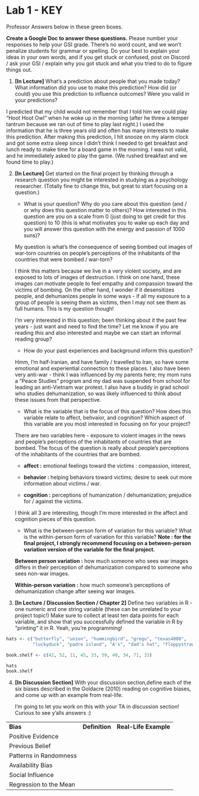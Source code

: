 # Lab 1 - KEY
::: {.callout-tip appearance="minimal"}
Professor Answers below in these green boxes.
:::
**Create a Google Doc to answer these questions.** Please number your responses to help your GSI grade. There’s no word count, and we won’t penalize students for grammar or spelling. Do your best to explain your ideas in your own words, and if you get stuck or confused, post on Discord / ask your GSI / explain why you got stuck and what you tried to do to figure things out. 

1.  **\[In Lecture\]** What’s a prediction about people that you made today? What information did you use to make this prediction? How did (or could) you use this prediction to influence outcomes? Were you valid in your predictions?

::: {.callout-tip appearance="minimal"}
I predicted that my child would not remember that I told him we could play "Hoot Hoot Owl" when he woke up in the morning (after he threw a temper tantrum because we ran out of time to play last night.) I used the information that he is three years old and often has many interests to make this prediction. After making this prediction, I hit snooze on my alarm clock and got some extra sleep since I didn't think I needed to get breakfast and lunch ready to make time for a board game in the morning. I was not valid, and he immediately asked to play the game. (We rushed breakfast and we found time to play.)
:::

2.  **\[In Lecture\]** Get started on the final project by thinking through a research question you might be interested in studying as a psychology researcher. (Totally fine to change this, but great to start focusing on a question.)

    -   What is your question? Why do you care about this question (and / or why does this question matter to others)? How interested in this question are you on a scale from 0 (just doing to get credit for this question) to 10 (this is what motivates you to wake up each day and you will answer this question with the energy and passion of 1000 suns)?

    ::: {.callout-tip appearance="minimal"}
    My question is what's the consequence of seeing bombed out images of war-torn countries on people's perceptions of the inhabitants of the countries that were bombed / war-torn?

    I think this matters because we live in a very violent society, and are exposed to lots of images of destruction. I think on one hand, these images can motivate people to feel empathy and compassion toward the victims of bombing. On the other hand, I wonder if it desensitizes people, and dehumanizes people in some ways - if all my exposure to a group of people is seeing them as victims, then I may not see them as full humans. This is my question though!

    I'm very interested in this question; been thinking about it the past few years - just want and need to find the time? Let me know if you are reading this and also interested and maybe we can start an informal reading group?
    :::

    -   How do your past experiences and background inform this question?

    ::: {.callout-tip appearance="minimal"}
    Hmm, I'm half-Iranian, and have family / travelled to Iran, so have some emotional and experiential connection to these places. I also have been very anti-war - think I was influenced by my parents here; my mom runs a "Peace Studies" program and my dad was suspended from school for leading an anti-Vietnam war protest. I also have a buddy in grad school who studies dehumanization, so was likely influenced to think about these issues from that perspective.
    :::

    -   What is the variable that is the focus of this question? How does this variable relate to affect, behvaior, and cognition? Which aspect of this variable are you most interested in focusing on for your project?

    ::: {.callout-tip appearance="minimal"}
    There are two variables here - exposure to violent images in the news and people's perceptions of the inhabitants of countries that are bombed. The focus of the question is really about people's perceptions of the inhabitants of the countries that are bombed.

    -   **affect :** emotional feelings toward the victims : compassion, interest,

    -   **behavior :** helping behaviors toward victims; desire to seek out more information about victims / war.

    -   **cognition :** perceptions of humanization / dehumanization; prejudice for / against the victims.

    I think all 3 are interesting, though I'm more interested in the affect and cognition pieces of this question.
    :::

    -   What is the between-person form of variation for this variable? What is the within-person form of variation for this variable? **Note : for the final project, I strongly recommend focusing on a between-person variation version of the variable for the final project.**

    ::: {.callout-tip appearance="minimal"}
    **Between person variation :** how much someone who sees war images differs in their perception of dehumanization compared to someone who sees non-war images.

    **Within-person variation :** how much someone's perceptions of dehumanization change after seeing war images.
    :::

3.  **\[In Lecture / Discussion Section / Chapter 2\]** Define two variables in R - one numeric and one string variable (these can be unrelated to your project topic!) Make sure to collect at least ten data points for each variable, and show that you successfully defined the variable in R by "printing" it in R. Yeah, you're programming!

::: {.callout-tip appearance="minimal"}
```r
hats <- c("butterfly", "union", "hummingbird", "grogu", "texas4000",
          "luckyduck", "padre island", "A's", "dad's hat", "floppystraw")

book.shelf <- c(42, 52, 11, 45, 33, 59, 40, 34, 71, 33)

hats
book.shelf
```
:::

4.  **\[In Discussion Section\]** With your discussion section,define each of the six biases described in the Goldacre (2010) reading on cognitive biases, and come up with an example from real-life.

    ::: {.callout-tip appearance="minimal"}
    I'm going to let you work on this with your TA in discussion section! Curious to see y'alls answers :)
    :::

|                        |                |                       |
|------------------------|----------------|-----------------------|
| **Bias**               | **Definition** | **Real-Life Example** |
| Positive Evidence      |                |                       |
| Previous Belief        |                |                       |
| Patterns in Randomness |                |                       |
| Availability Bias      |                |                       |
| Social Influence       |                |                       |
| Regression to the Mean |                |                       |
